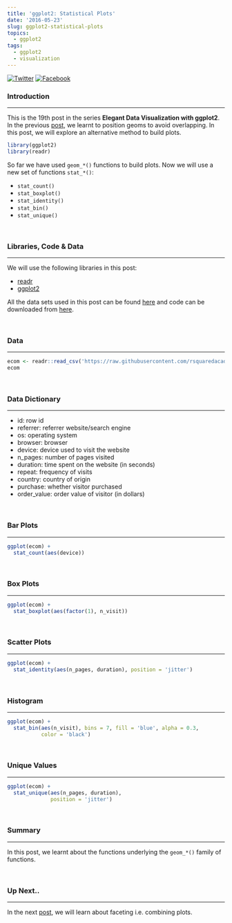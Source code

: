 ```yaml
---
title: 'ggplot2: Statistical Plots'
date: '2016-05-23'
slug: ggplot2-statistical-plots
topics:
  - ggplot2
tags:
  - ggplot2
  - visualization
---
```


[![Twitter](http://i.imgur.com/tXSoThF.png)](https://twitter.com/login?redirect_after_login=%2Fhome%3Fstatus)
[![Facebook](http://i.imgur.com/P3YfQoD.png)](https://www.facebook.com/sharer/sharer.php?u=)

### Introduction

<hr>

This is the 19th post in the series **Elegant Data Visualization with ggplot2**. In the previous [post](https://rsquaredacademy.github.io/blog/post/overlapping/), we learnt to position geoms to avoid overlapping. In this post, we will explore an alternative method to build plots.

```r
library(ggplot2)
library(readr)
```

So far we have used `geom_*()` functions to build plots. Now we will use a new set of functions `stat_*()`: 

- `stat_count()`
- `stat_boxplot()`
- `stat_identity()`
- `stat_bin()`
- `stat_unique()`

<br>

### Libraries, Code & Data

<hr>

We will use the following libraries in this post:

- [readr](http://readr.tidyverse.org/)
- [ggplot2](http://ggplot2.tidyverse.org/)

All the data sets used in this post can be found [here](https://github.com/rsquaredacademy/datasets) and code can be downloaded from [here](https://gist.github.com/rsquaredacademy/427ca668cbb5f0dfe70138b618775da9).

<br>

### Data

<hr>

```r
ecom <- readr::read_csv('https://raw.githubusercontent.com/rsquaredacademy/datasets/master/web.csv')
ecom
```

<br>

### Data Dictionary

<hr>

- id: row id
- referrer: referrer website/search engine
- os: operating system
- browser: browser
- device: device used to visit the website
- n_pages: number of pages visited
- duration: time spent on the website (in seconds)
- repeat: frequency of visits
- country: country of origin
- purchase: whether visitor purchased
- order_value: order value of visitor (in dollars)

<br>

### Bar Plots

<hr>

```r
ggplot(ecom) +
  stat_count(aes(device))
```

<br>

### Box Plots

<hr>

```r
ggplot(ecom) +
  stat_boxplot(aes(factor(1), n_visit))
```

<br>

### Scatter Plots

<hr>

```r
ggplot(ecom) +
  stat_identity(aes(n_pages, duration), position = 'jitter')
```

<br>

### Histogram

<hr>

```r
ggplot(ecom) +
  stat_bin(aes(n_visit), bins = 7, fill = 'blue', alpha = 0.3,
           color = 'black')
```

<br>

### Unique Values

<hr>

```r
ggplot(ecom) +
  stat_unique(aes(n_pages, duration), 
              position = 'jitter')
```

<br>

### Summary

<hr>

In this post, we learnt about the functions underlying the `geom_*()` family of functions. 

<br>

### Up Next..

<hr>

In the next [post](https://rsquaredacademy.github.io/blog/post/ggplot2-facets-combine-multiple-plots/), we will learn about faceting i.e. combining plots.

<br>

